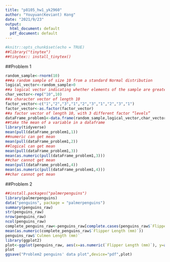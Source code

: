 ```yaml
---
title: "p8105_hw1_yk2960"
author: "Youyuan(Keviant) Kong"
date: "2021/9/23"
output:
  html_document: default
  pdf_document: default
---
```


```r
#knitr::opts_chunk$set(echo = TRUE)
##library("tinytex")
##tinytex:: install_tinytex()
```
##Problem 1

```r
random_sample<-rnorm(10)
###a random sample of size 10 from a standard Normal distribution
logical_vector<-random_sample>0
##a logical vector indicating whether elements of the sample are greater than 0
char_vector<-rep("10",10)
##a character vector of length 10
factor_vector<-c("1","2","3","1","2","3","1","2","3","1")
factor_vector<-as.factor(factor_vector)
##a factor vector of length 10, with 3 different factor “levels”
dataFrame_problem1<-data.frame(random_sample,logical_vector,char_vector,factor_vector)
##take the mean of a variable in a dataframe
library(tidyverse)
mean(pull(dataFrame_problem1,1))
##numeric can get mean
mean(pull(dataFrame_problem1,2))
##logical can get mean
mean(pull(dataFrame_problem1,3))
mean(as.numeric(pull(dataFrame_problem1,3)))
##char cannot get mean
mean(pull(dataFrame_problem1,4))
mean(as.numeric(pull(dataFrame_problem1,4)))
##char cannot get mean
```


##Problem 2


```r
##install.packages("palmerpenguins")
library(palmerpenguins)
data("penguins", package = "palmerpenguins")
summary(penguins_raw)
str(penguins_raw)
nrow(penguins_raw)
ncol(penguins_raw)
complete_penguins_raw<-penguins_raw[complete.cases(penguins_raw$`Flipper Length (mm)`),]
mean(as.numeric(complete_penguins_raw$`Flipper Length (mm)`))
penguins_raw$`Culmen Length (mm)`
library(ggplot2)
plot<-ggplot(penguins_raw, aes(x=as.numeric(`Flipper Length (mm)`), y=as.numeric(`Culmen Length (mm)`),color=Species))+ geom_point(shape=1) 
plot
ggsave("Problem2 penguins' data plot",device="pdf",plot)
```

